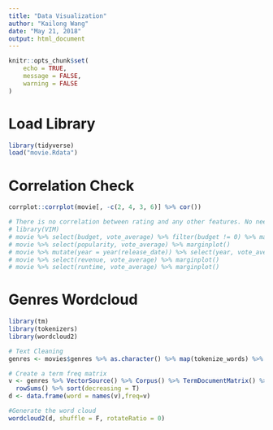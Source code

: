 ```yaml
---
title: "Data Visualization"
author: "Kailong Wang"
date: "May 21, 2018"
output: html_document
---
```


```r
knitr::opts_chunk$set(
	echo = TRUE,
	message = FALSE,
	warning = FALSE
)
```

# Load Library

```r
library(tidyverse)
load("movie.Rdata")
```

# Correlation Check

```r
corrplot::corrplot(movie[, -c(2, 4, 3, 6)] %>% cor())

# There is no correlation between rating and any other features. No need to see other plots.
# library(VIM)
# movie %>% select(budget, vote_average) %>% filter(budget != 0) %>% marginplot()
# movie %>% select(popularity, vote_average) %>% marginplot()
# movie %>% mutate(year = year(release_date)) %>% select(year, vote_average) %>% marginplot()
# movie %>% select(revenue, vote_average) %>% marginplot()
# movie %>% select(runtime, vote_average) %>% marginplot()
```

# Genres Wordcloud 

```r
library(tm)
library(tokenizers)
library(wordcloud2)

# Text Cleaning
genres <- movies$genres %>% as.character() %>% map(tokenize_words) %>% unlist()

# Create a term freq matrix
v <- genres %>% VectorSource() %>% Corpus() %>% TermDocumentMatrix() %>% as.matrix() %>% 
  rowSums() %>% sort(decreasing = T)
d <- data.frame(word = names(v),freq=v)

#Generate the word cloud
wordcloud2(d, shuffle = F, rotateRatio = 0)
```

